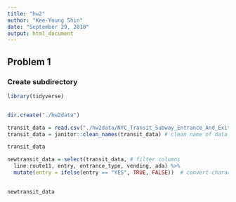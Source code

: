 ```yaml
---
title: "hw2"
author: "Kee-Young Shin"
date: "September 29, 2018"
output: html_document
---
```


## Problem 1
### Create subdirectory
```r
library(tidyverse)


dir.create("./hw2data")

```

```r
transit_data = read.csv("./hw2data/NYC_Transit_Subway_Entrance_And_Exit_Data.csv")
transit_data = janitor::clean_names(transit_data) # clean name of data

transit_data

newtransit_data = select(transit_data, # filter columns 
  line:route11, entry, entrance_type, vending, ada) %>%
  mutate(entry = ifelse(entry == "YES", TRUE, FALSE))  # convert character into logical
  

newtransit_data


```



